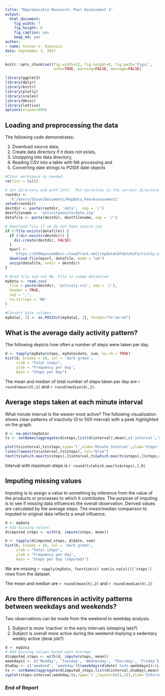 ```yaml
---
title: "Reproducible Research: Peer Assessment 1"
output: 
  html_document:
    fig_width: 7
    fig_height: 6
    fig_caption: yes
    keep_md: yes
author:
- name: Steven V. Eannuzzi
date: September 3, 2017
---
```

```r
knitr::opts_chunk$set(fig.width=12, fig.height=8, fig.path='Figs/',
                      echo=TRUE, warning=FALSE, message=FALSE)
```


```r
library(ggplot2)
library(dplyr)
library(knitr)
library(plotly)
library(scales)
library(Hmisc)
library(lattice)
options(scipen=999)
```


## Loading and preprocessing the data

The following code demonstrates:

1. Download source data,
1. Create data directory if it does not exists,
1. Unzipping into data directory,
1. Reading CSV into a table with NA processing and
1. Converting date strings to POSIX date objects
```r
#Clear workspace as needed
rm(list = ls())

# Set directory and path info.  Put ourselves in the correct directory
rootdir <-
  'F:/Users/Steve/Documents/RepData_PeerAssessment1'
setwd(rootdir)
destdir <- paste(rootdir, 'data',  sep = '/')
destfilename <- 'activitymonitordata.zip'
datafile <- paste(destdir, destfilename, sep = '/')

# Download file if we do not have source zip
if (!file.exists(datafile)) {
  if (!dir.exists(destdir)) {
    dir.create(destdir, FALSE)
  }
  myurl <-
    'https://d396qusza40orc.cloudfront.net/repdata%2Fdata%2Factivity.zip'
  download.file(myurl, datafile, mode = "wb")
  unzip(datafile, exdir = destdir)
}

# Read file and set NA. File is comma delimited
myData <- read.csv(
  file = paste(destdir, 'activity.csv', sep = '/'),
  header = TRUE,
  sep = ",",
  na.strings = 'NA'
)

#Convert date columns
myData[, 2] <- as.POSIXct(myData[, 2], format="%Y-%m-%d")

```


## What is the average daily activity pattern?
The following depicts how often a number of steps were taken per day.
```r
d <- tapply(myData$steps, myData$date, sum, na.rm = TRUE)
hist(d, breaks = 10, col = 'dark green',
     xlab = "Total steps", 
     ylab = "Frequency per day", 
     main = "Steps per Day")
```

The mean and median of total number of steps taken per day are ```r round(mean(d),2)``` and ```r round(median(d),2)```.


## Average steps taken at each minute interval
What minute interval is the wearer most active?  The following visualization shows clear patterns of inactivity (0 to 500 interval) with a peek highlighted on the graph.
```r
d <- na.omit(myData)
ts <- setNames(aggregate(d$steps,list(d$interval),mean),c('interval','steps'))

plot(ts$interval,ts$steps,type='l',xlab='Minute Interval',ylab='Steps',main='Daily Average Steps')
lines(lowess(ts$interval,ts$steps), col="blue")
text(ts[which.max(ts$steps),]$interval,ts[which.max(ts$steps),]$steps,round(ts[which.max(ts$steps),]$steps,0))
```

Interval with maximum steps is ```r round(ts[which.max(ts$steps),],0)```

## Imputing missing values
Imputing is to assign a value to something by inference from the value of the products or processes to which it contributes.  The purpose of imputing is to see if
missing data influences the overall observation.  Derived values are calculated by the average steps.  The mean/median comparison to imputed to original data reflects a small influence.

```r
d <- myData
# Add missing values 
d$imputed_steps <- with(d, impute(steps, mean))

h <- tapply(d$imputed_steps, d$date, sum)
hist(h, breaks = 10, col = 'dark green',
     xlab = "Total steps", 
     ylab = "Frequency per day", 
     main = "Steps per Day (imputed)")
```

We are missing ```r sapply(myData, function(x) sum(is.na(x)))['steps']``` rows from the dataset.

The mean and median are ```r round(mean(h),2)``` and ```r round(median(h),2)```


## Are there differences in activity patterns between weekdays and weekends?
Two observations can be made from the weekend to weekday analysis.

1. Subject is more 'inactive' in the early intervals (sleeping late?)
1. Subject is overall more active during the weekend implying a sedentary weekly active (desk job?)

```r
d <- myData
# Add missing values based upon average 
d$imputed_steps <- with(d, impute(steps, mean))
weekdays1 <- c('Monday', 'Tuesday', 'Wednesday', 'Thursday', 'Friday')
d$wDay <- c('weekend', 'weekday')[(weekdays(d$date) %in% weekdays1)+1L]
ts <- setNames(aggregate(d$imputed_steps,list(d$interval,d$wDay),mean),c('interval','weekday','steps'))
xyplot(steps~interval|weekday,ts,type='l',layout=(c(1,2)),xlab='Interval',ylab='Number of steps')
```

### End of Report